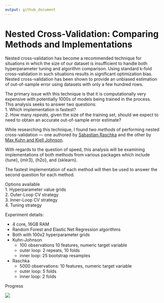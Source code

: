 ```yaml
---
output: github_document
---
```


# Nested Cross-Validation: Comparing Methods and Implementations

Nested cross-validation has become a recommended technique for situations in which the size of our dataset is insufficient to handle both hyperparameter tuning and algorithm comparison. Using standard k-fold cross-validation in such situations results in  significant optimization bias. Nested cross-validation has been shown to provide an unbiased estimation of out-of-sample error using datasets with only a few hundred rows.  

The primary issue with this technique is that it is computationally very expensive with potentially 1000s of models being trained in the process. This analysis seeks to answer two questions:    
1. Which implementation is fastest?  
2. How many *repeats*, given the size of the training set, should we expect to need to obtain an accurate out-of-sample error estimate?  

While researching this technique, I found two *methods* of performing nested cross-validation — one authored by [Sabastian Raschka](https://github.com/rasbt/stat479-machine-learning-fs19/blob/master/11_eval4-algo/code/11-eval4-algo__nested-cv_verbose1.ipynb) and the other by [Max Kuhn and Kjell Johnson](https://tidymodels.github.io/rsample/articles/Applications/Nested_Resampling.html).  

With regards to the question of speed, this analysis will be examining implementations of both methods from various packages which include {tune}, {mlr3}, {h2o}, and {sklearn}.  

The fastest implementation of each method will then be used to answer the second question for
each method.  


Options available  
1. Hyperparameter value grids  
2. Outer-Loop CV strategy  
3. Inner-Loop CV strategy  
4. Tuning strategy  

Experiment details:  

   * 4 core, 16GB RAM  
   * Random Forest and Elastic Net Regression algorithms  
   * Both with 100x2 hyperparameter grids  
   * Kuhn-Johnson  
      + 100 observations  10 features, numeric target variable  
      + outer loop: 2 repeats, 10 folds  
      + inner loop: 25 bootstrap resamples  
   * Raschka  
      + 5000 observations: 10 features, numeric target variable  
      + outer loop: 5 folds  
      + inner loop: 2 folds  

Progress  

![](duration-experiment/kuhn-johnson/outputs/0223-results.png)  
